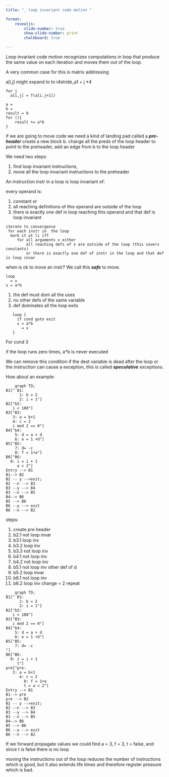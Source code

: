 ```yaml
---
title: "_ loop invariant code motion "

format:
    revealjs:
        slide-number: true
        show-slide-number: print
        chalkboard: true

---
```


Loop invariant code motion recognizes computations in loop that produce the same value on each iteration  and moves them out of the loop.

A very common case for this is matrix addressing 

a[i,j] might expand to  to i*4*stride_a1 + j *4 


```
for j 
  a[i,j] = f(a[i.j+1])
```



```
a = 
b = 
result = 0
for (){
    result += a*b
}
```

if we are going to move code we need a kind of landing pad called a ***pre-header***
create a new block b.  change all the preds of the loop header to point to the preheader, add an edge from b to the loop header

We need two steps:

1) find loop invariant instructions, 
2) move all the loop invariant instructions to the preheader 

An instruction instr in a loop is loop invariant of:

every operand is:

1) constant or 
1) all reaching definitions of this operand are outside of the loop
1) there is exactly one def in loop reaching this operand and that def is loop invariant 


```
iterate to convergence
 for each instr in  the loop
  mark it at li iff 
     for all arguments x either
         all reaching defs of x are outside of the loop (this covers constants)
         or there is exactly one def of instr in the loop and that def is loop invar
```

when is ok to move an instr? We call this ***safe*** to move.

```
loop
  = x
x = a*b 
```

1) the def must dom all the uses 
1) no other defs of the same variable
1) def dominates all the loop exits 

```
   loop {
     if cond goto exit
     x = a*b 
       = x
   }
```

For cond 3 

if the loop runs zero times, a*b is never executed

We can remove this condition if the dest variable is dead after the loop or the instruction can cause a exception, this is called ***speculative*** exceptions.


How about an example:

```mermaid
    graph TD;
B1[" B1:
      1: b = 2
      2: i = 1"]
B2["b2:
   i < 100"]
B3["B3:
   3: a = b+1
   4: c = 2
   i mod 2 == 0"]
B4["b4: 
    5: d = a + d 
    6: e = 1 +d"]
B5["B5:
    7: d= -c
    8: f = 1+a"]
B6["B6:
  9: i = i + 1
     a < 2"]
Entry --> B1
B1--> B2
B2 -- y -->exit;
B2 --n --> B3
B3 --y --> B4
B3 --n --> B5
B4--> B6
B5 --> B6
B6 --y --> exit
B6 --n --> B2

```

steps:

1) create pre header 
1) b2.1 not loop invar
1) b3.1 loop inv 
1) b3.2 loop inv
1) b3.3 not loop inv
1) b4.1 not loop inv
1) b4.2 not loop inv 
1) b5.1 not loop inv other def of d 
1) b5.2 loop invar
1) b6.1 not loop inv 
1) b6.2 loop inv 
change = 2
repeat 

```mermaid
    graph TD;
B1[" B1:
      1: b = 2
      2: i = 1"]
B2["b2:
   i < 100"]
B3["B3:
   i mod 2 == 0"]
B4["b4: 
    5: d = a + d 
    6: e = 1 +d"]
B5["B5:
    7: d= -c
"]
B6["B6:
  9: i = i + 1
     t"]
pre["pre:
   3: a = b+1
      4: c = 2
        8: f = 1+a
        t = a < 2"]
Entry --> B1
B1--> pre
pre --> B2
B2 -- y -->exit;
B2 --n --> B3
B3 --y --> B4
B3 --n --> B5
B4--> B6
B5 --> B6
B6 --y --> exit
B6 --n --> B2

```


If we forward propagate values we could find a = 3, f = 3, t = false, and since t is false there is no loop

moving the instructions out of the loop reduces the number of instructions which is good, but it also extends life times and therefore register pressure which is bad. 